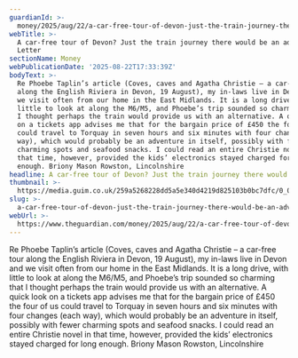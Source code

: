```yaml
---
guardianId: >-
  money/2025/aug/22/a-car-free-tour-of-devon-just-the-train-journey-there-would-be-an-adventure
webTitle: >-
  A car-free tour of Devon? Just the train journey there would be an adventure |
  Letter
sectionName: Money
webPublicationDate: '2025-08-22T17:33:39Z'
bodyText: >-
  Re Phoebe Taplin’s article (Coves, caves and Agatha Christie – a car-free tour
  along the English Riviera in Devon, 19 August), my in-laws live in Devon and
  we visit often from our home in the East Midlands. It is a long drive, with
  little to look at along the M6/M5, and Phoebe’s trip sounded so charming that
  I thought perhaps the train would provide us with an alternative. A quick look
  on a tickets app advises me that for the bargain price of £450 the four of us
  could travel to Torquay in seven hours and six minutes with four changes (each
  way), which would probably be an adventure in itself, possibly with fewer
  charming spots and seafood snacks. I could read an entire Christie novel in
  that time, however, provided the kids’ electronics stayed charged for long
  enough. Briony Mason Rowston, Lincolnshire
headline: A car-free tour of Devon? Just the train journey there would be an adventure
thumbnail: >-
  https://media.guim.co.uk/259a5268228dd5a5e340d4219d825103b0bc7dfc/0_0_5000_4000/500.jpg
slug: >-
  a-car-free-tour-of-devon-just-the-train-journey-there-would-be-an-adventure-or-letter
webUrl: >-
  https://www.theguardian.com/money/2025/aug/22/a-car-free-tour-of-devon-just-the-train-journey-there-would-be-an-adventure
---
```

Re Phoebe Taplin’s article (Coves, caves and Agatha Christie – a car-free tour along the English Riviera in Devon, 19 August), my in-laws live in Devon and we visit often from our home in the East Midlands. It is a long drive, with little to look at along the M6/M5, and Phoebe’s trip sounded so charming that I thought perhaps the train would provide us with an alternative. A quick look on a tickets app advises me that for the bargain price of £450 the four of us could travel to Torquay in seven hours and six minutes with four changes (each way), which would probably be an adventure in itself, possibly with fewer charming spots and seafood snacks. I could read an entire Christie novel in that time, however, provided the kids’ electronics stayed charged for long enough. Briony Mason Rowston, Lincolnshire

